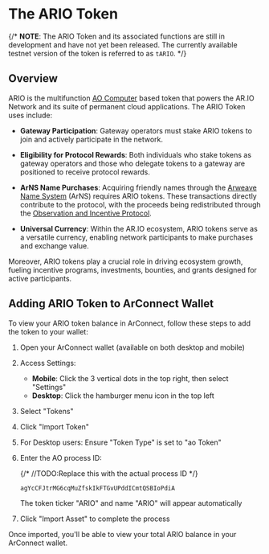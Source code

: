
<HeroPattern />

# The ARIO Token

{/* **NOTE**: The ARIO Token and its associated functions are still in development and have not yet been released. The currently available testnet version of the token is referred to as `tARIO`. */}

## Overview

ARIO is the multifunction [AO Computer](/learn/glossary#ao-computer-ao) based token that powers the AR.IO Network and its suite of permanent cloud applications. The ARIO Token uses include: 

   - **Gateway Participation**: Gateway operators must stake ARIO tokens to join and actively participate in the network. 

   - **Eligibility for Protocol Rewards**: Both individuals who stake tokens as gateway operators and those who delegate tokens to a gateway are positioned to receive protocol rewards. 

   - **ArNS Name Purchases**: Acquiring friendly names through the [Arweave Name System](/learn/arns) (ArNS) requires ARIO tokens. These transactions directly contribute to the protocol, with the proceeds being redistributed through the [Observation and Incentive Protocol](/build/gateways/observer). 

   - **Universal Currency**: Within the AR.IO ecosystem, ARIO tokens serve as a versatile currency, enabling network participants to make purchases and exchange value. 

Moreover, ARIO tokens play a crucial role in driving ecosystem growth, fueling incentive programs, investments, bounties, and grants designed for active participants. 

## Adding ARIO Token to ArConnect Wallet

To view your ARIO token balance in ArConnect, follow these steps to add the token to your wallet:

1. Open your ArConnect wallet (available on both desktop and mobile)

2. Access Settings:

   - **Mobile**: Click the 3 vertical dots in the top right, then select "Settings"
   - **Desktop**: Click the hamburger menu icon in the top left

3. Select "Tokens"

4. Click "Import Token"

5. For Desktop users: Ensure "Token Type" is set to "ao Token"

6. Enter the AO process ID:

   {/* //TODO:Replace this with the actual process ID */}

   ```
   agYcCFJtrMG6cqMuZfskIkFTGvUPddICmtQSBIoPdiA
   ```

   The token ticker "ARIO" and name "ARIO" will appear automatically

7. Click "Import Asset" to complete the process

Once imported, you'll be able to view your total ARIO balance in your ArConnect wallet.
